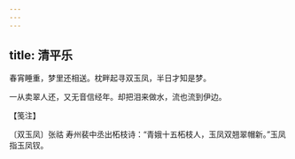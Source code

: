 ```yaml
---
---
---
```

title: 清平乐
---







春宵睡重，梦里还相送。枕畔起寻双玉凤，半日才知是梦。

一从卖翠人还，又无音信经年。却把泪来做水，流也流到伊边。





【笺注】


〔双玉凤〕张祜 寿州裴中丞出柘枝诗：“青娥十五柘枝人，玉凤双翘翠帽新。”玉凤指玉凤钗。
